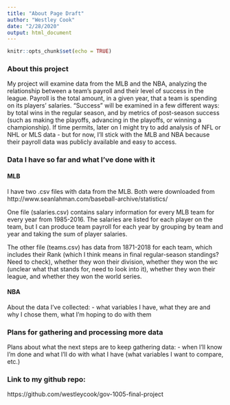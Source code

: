 ```yaml
---
title: "About Page Draft"
author: "Westley Cook"
date: "2/28/2020"
output: html_document
---
```


```r
knitr::opts_chunk$set(echo = TRUE)
```

### About this project

My project will examine data from the MLB and the NBA, analyzing the relationship between a team's payroll and their level of success in the league. Payroll is the total amount, in a given year, that a team is spending on its players' salaries. "Success" will be examined in a few different ways: by total wins in the regular season, and by metrics of post-season success (such as making the playoffs, advancing in the playoffs, or winning a championship). If time permits, later on I might try to add analysis of NFL or NHL or MLS data - but for now, I'll stick with the MLB and NBA because their payroll data was publicly available and easy to access.

### Data I have so far and what I've done with it

#### MLB

I have two .csv files with data from the MLB. Both were downloaded from http://www.seanlahman.com/baseball-archive/statistics/

One file (salaries.csv) contains salary information for every MLB team for every year from 1985-2016. The salaries are listed for each player on the team, but I can produce team payroll for each year by grouping by team and year and taking the sum of player salaries.

The other file (teams.csv) has data from 1871-2018 for each team, which includes their Rank (which I think means in final regular-season standings? Need to check), whether they won their division, whether they won the wc (unclear what that stands for, need to look into it), whether they won their league, and whether they won the world series.

#### NBA

About the data I've collected:
- what variables I have, what they are and why I chose them, what I'm hoping to do with them

### Plans for gathering and processing more data

Plans about what the next steps are to keep gathering data:
- when I'll know I'm done and what I'll do with what I have (what variables I want to compare, etc.)

### Link to my github repo: 
https://github.com/westleycook/gov-1005-final-project